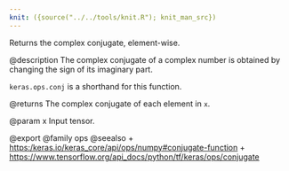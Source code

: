 ```yaml
---
knit: ({source("../../tools/knit.R"); knit_man_src})
---
```

Returns the complex conjugate, element-wise.

@description
The complex conjugate of a complex number is obtained by changing the sign
of its imaginary part.

`keras.ops.conj` is a shorthand for this function.

@returns
    The complex conjugate of each element in `x`.

@param x Input tensor.

@export
@family ops
@seealso
+ <https:/keras.io/keras_core/api/ops/numpy#conjugate-function>
+ <https://www.tensorflow.org/api_docs/python/tf/keras/ops/conjugate>
